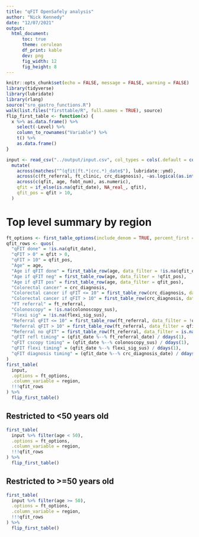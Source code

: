 ```yaml
---
title: "qFIT OpenSafely analysis"
author: "Nick Kennedy"
date: "12/07/2021"
output:
  html_document:
      toc: true
      theme: cerulean
      df_print: kable
      dev: png
      fig_width: 12
      fig_height: 8
---
```


```r
knitr::opts_chunk$set(echo = FALSE, message = FALSE, warning = FALSE)
library(tidyverse)
library(lubridate)
library(rlang)
source("sro_gastro_functions.R")
walk(list.files("firsttable/R", full.names = TRUE), source)
flip_first_table <- function(x) {
  x %>% as.data.frame() %>%
    select(-Level) %>%
    column_to_rownames("Variable") %>%
    t() %>%
    as.data.frame()
}
```

```r
input <- read_csv("../output/input.csv", col_types = cols(.default = col_character())) %>% 
  mutate(
    across(matches("^(qfit|ft.*|crc.*)_date$"), lubridate::ymd),
    across(c(ft_referral, ft_clinic, crc_diagnosis), ~as.logical(as.integer(.x))),
    across(c(qfit, age, fobt_num), as.numeric),
    qfit = if_else(is.na(qfit_date), NA_real_, qfit),
    qfit_pos = qfit > 10,
  )
```

# Top level summary by region

```r
ft_options <- first_table_options(include_denom = TRUE, percent_first = TRUE, include_p = FALSE)
qfit_rows <- quos(
  "qFIT done" = !is.na(qfit_date),
  "qFIT > 0" = qfit > 0,
  "qFIT > 10" = qfit_pos,
  "Age" = age,
  "Age if qFIT done" = first_table_row(age, data_filter = !is.na(qfit_date)),
  "Age if qFIT neg" = first_table_row(age, data_filter = !qfit_pos),
  "Age if qFIT pos" = first_table_row(age, data_filter = qfit_pos),
  "Colorectal cancer" = crc_diagnosis,
  "Colorectal cancer if qFIT <= 10" = first_table_row(crc_diagnosis, data_filter = !qfit_pos),
  "Colorectal cancer if qFIT > 10" = first_table_row(crc_diagnosis, data_filter = qfit_pos),
  "FT referral" = ft_referral,
  "Colonoscopy" = !is.na(colonoscopy_sus),
  "Flexi sig" = !is.na(flexi_sig_sus),
  "Referral qFIT <= 10" = first_table_row(ft_referral, data_filter = !qfit_pos),
  "Referral qFIT > 10" = first_table_row(ft_referral, data_filter = qfit_pos),
  "Referral no qFIT" = first_table_row(ft_referral, data_filter = is.na(qfit_pos)),
  "qFIT refl timing" = (qfit_date %--% ft_referral_date) / ddays(1),
  "qFIT cscopy timing" = (qfit_date %--% colonoscopy_sus) / ddays(1),
  "qFIT flexi timing" = (qfit_date %--% flexi_sig_sus) / ddays(1),
  "qFIT diagnosis timing" = (qfit_date %--% crc_diagnosis_date) / ddays(1)
)
first_table(
  input,
  .options = ft_options,
  .column_variable = region,
  !!!qfit_rows
) %>% 
  flip_first_table()
```

## Restricted to <50 years old

```r
first_table(
  input %>% filter(age < 50),
  .options = ft_options,
  .column_variable = region,
  !!!qfit_rows
) %>% 
  flip_first_table()
```

## Restricted to >=50 years old

```r
first_table(
  input %>% filter(age >= 50),
  .options = ft_options,
  .column_variable = region,
  !!!qfit_rows
) %>% 
  flip_first_table()
```